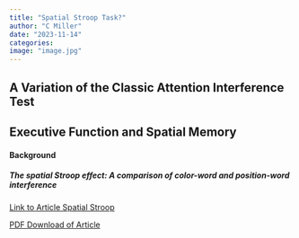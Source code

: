 ---
title: "Spatial Stroop Task?"
author: "C Miller"
date: "2023-11-14"
categories: 
image: "image.jpg"
---

## A Variation of the Classic Attention Interference Test

## Executive Function and Spatial Memory

#### Background

##### The spatial Stroop effect: A comparison of color-word and position-word interference

[Link to Article Spatial Stroop](https://link.springer.com/article/10.3758/s13423-014-0631-4)

[PDF Download of Article](spatial_article.pdf)
